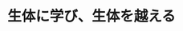 ﻿---
title: "生体に学び、生体を越える"
category: "生命理工学院"
vol: 23
interviewee: "赤池 敏宏 "
url: ""
tags: ["反応","生体","治療","医学","配慮"]
pdf: "23-6.pdf"
career: ""
preface: "現在、肝炎や肝臓がんなどによって数多くの命が失われている。肝臓移植は医学的にも最も優れた治療方法であるが、免疫による拒絶反応などがあって全てが成功するわけではない。このような現状の打開案として、人工肝臓の開発が期待されている。だが、人工肝臓が実用化されるためには、生体との適合性と機能に十分に配慮しなくてはいけない。つまり、人体にはもちろん、人工肝臓側にも免疫反応による不都合な反応を引き起こさずに目的とする機能を果たすことが要求される。今回、お話をうかがった赤池先生は生体適合性にも優れた「ハイブリット型人工肝臓」の研究をなさっている。"
---

